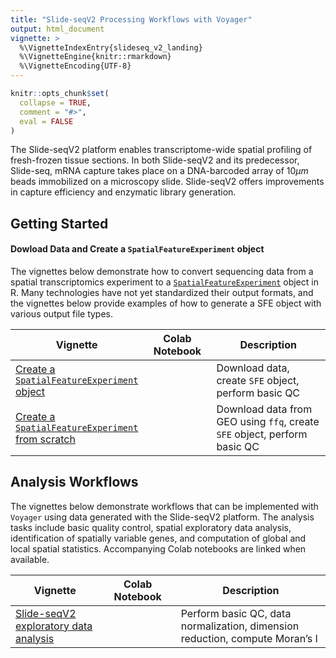 ```yaml
---
title: "Slide-seqV2 Processing Workflows with Voyager"
output: html_document
vignette: >
  %\VignetteIndexEntry{slideseq_v2_landing}
  %\VignetteEngine{knitr::rmarkdown}
  %\VignetteEncoding{UTF-8}
---
```


```r
knitr::opts_chunk$set(
  collapse = TRUE,
  comment = "#>",
  eval = FALSE
)
```

The Slide-seqV2 platform enables transcriptome-wide spatial profiling of fresh-frozen tissue sections. In both Slide-seqV2 and its predecessor, Slide-seq, mRNA capture takes place on a DNA-barcoded array of $10 \mu m$ beads immobilized on a microscopy slide. Slide-seqV2 offers improvements in capture efficiency and enzymatic library generation.


## Getting Started

#### Dowload Data and Create a `SpatialFeatureExperiment` object

The vignettes below demonstrate how to convert sequencing data from a spatial transcriptomics experiment to a [`SpatialFeatureExperiment`](https://bioconductor.org/packages/devel/bioc/html/SpatialFeatureExperiment.html) object in R. Many technologies have not yet standardized their output formats, and the vignettes below provide examples of how to generate a SFE object with various output file types. 


| Vignette | Colab Notebook | Description |
|--------------------|:---------------:|---------------------------------|
| [Create a `SpatialFeatureExperiment` object](https://pachterlab.github.io/voyager/articles/create_sfe.html) |                | Download data, create `SFE` object, perform basic QC |
|[Create a `SpatialFeatureExperiment` from scratch](https://pachterlab.github.io/voyager/articles/create_sfe_v2.html) |               | Download data from GEO using `ffq`, create `SFE` object, perform basic QC |

## Analysis Workflows

The vignettes below demonstrate workflows that can be implemented with `Voyager` using data generated with the Slide-seqV2 platform. The analysis tasks include basic quality control, spatial exploratory data analysis, identification of spatially variable genes, and computation of global and local spatial statistics. Accompanying Colab notebooks are linked when available.

| Vignette | Colab Notebook | Description |
|--------------------|:---------------:|---------------------------------|
| [Slide-seqV2 exploratory data analysis](https://pachterlab.github.io/voyager/articles/vig3_slideseq_v2.html) | | Perform basic QC, data normalization, dimension reduction, compute Moran's I|
